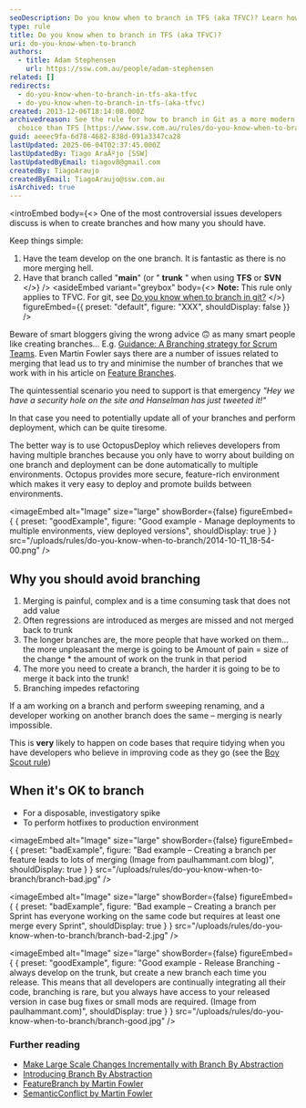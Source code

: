```yaml
---
seoDescription: Do you know when to branch in TFS (aka TFVC)? Learn how to simplify your workflow and avoid merging hell by understanding when to create branches.
type: rule
title: Do you know when to branch in TFS (aka TFVC)?
uri: do-you-know-when-to-branch
authors:
  - title: Adam Stephensen
    url: https://ssw.com.au/people/adam-stephensen
related: []
redirects:
  - do-you-know-when-to-branch-in-tfs-aka-tfvc
  - do-you-know-when-to-branch-in-tfs-(aka-tfvc)
created: 2013-12-06T18:14:08.000Z
archivedreason: See the rule for how to branch in Git as a more modern tool
  choice than TFS [https://www.ssw.com.au/rules/do-you-know-when-to-branch-in-git](/rules/do-you-know-when-to-branch-in-git)
guid: aeeec9fa-6d78-4682-838d-091a3347ca28
lastUpdated: 2025-06-04T02:37:45.000Z
lastUpdatedBy: Tiago AraÃºjo [SSW]
lastUpdatedByEmail: tiagov8@gmail.com
createdBy: TiagoAraujo
createdByEmail: TiagoAraujo@ssw.com.au
isArchived: true
---
```


<introEmbed
  body={<>
One of the most controversial issues developers discuss is when to create branches and how many you should have.

Keep things simple:

1. Have the team develop on the one branch. It is fantastic as there is no more merging hell.
2. Have that branch called "**main**" (or " **trunk** " when using **TFS** or **SVN**
  </>}
/>
<asideEmbed
  variant="greybox"
  body={<>
    **Note:** This rule only applies to TFVC. For git, see [Do you know when to branch in git?](/do-you-know-when-to-branch-in-git)
  </>}
  figureEmbed={{
    preset: "default",
    figure: "XXX",
    shouldDisplay: false
  }}
/>

Beware of smart bloggers giving the wrong advice 🙃 as many smart people like creating branches... E.g. [Guidance: A Branching strategy for Scrum Teams](https://nkdagility.com/resources/blog/guidance-a-branching-strategy-for-scrum-teams/). Even Martin Fowler says there are a number of issues related to merging that lead us to try and minimise the number of branches that we work with in his article on [Feature Branches](https://martinfowler.com/bliki/FeatureBranch.html).

The quintessential scenario you need to support is that emergency _"Hey we have a security hole on the site and Hanselman has just tweeted it!"_

In that case you need to potentially update all of your branches and perform deployment, which can be quite tiresome.

The better way is to use OctopusDeploy which relieves developers from having multiple branches because you only have to worry about building on one branch and deployment can be done automatically to multiple environments. Octopus provides more secure, feature-rich environment which makes it very easy to deploy and promote builds between environments.

<imageEmbed
  alt="Image"
  size="large"
  showBorder={false}
  figureEmbed={ {
    preset: "goodExample",
    figure: "Good example - Manage deployments to multiple environments, view deployed versions",
    shouldDisplay: true
  } }
  src="/uploads/rules/do-you-know-when-to-branch/2014-10-11_18-54-00.png"
/>

## Why you should avoid branching

1. Merging is painful, complex and is a time consuming task that does not add value
2. Often regressions are introduced as merges are missed and not merged back to trunk
3. The longer branches are, the more people that have worked on them... the more unpleasant the merge is going to be
   Amount of pain = size of the change \* the amount of work on the trunk in that period
4. The more you need to create a branch, the harder it is going to be to merge it back into the trunk!
5. Branching impedes refactoring

If a am working on a branch and perform sweeping renaming, and a developer working on another branch does the same – merging is nearly impossible.

This is **very** likely to happen on code bases that require tidying when you have developers who believe in improving code as they go (see the [Boy Scout rule](/follow-boy-scout-rule))

## When it's OK to branch

* For a disposable, investigatory spike
* To perform hotfixes to production environment

<imageEmbed
  alt="Image"
  size="large"
  showBorder={false}
  figureEmbed={ {
    preset: "badExample",
    figure: "Bad example – Creating a branch per feature leads to lots of merging (Image from paulhammant.com blog)",
    shouldDisplay: true
  } }
  src="/uploads/rules/do-you-know-when-to-branch/branch-bad.jpg"
/>

<imageEmbed
  alt="Image"
  size="large"
  showBorder={false}
  figureEmbed={ {
    preset: "badExample",
    figure: "Bad example – Creating a branch per Sprint has everyone working on the same code but requires at least one merge every Sprint",
    shouldDisplay: true
  } }
  src="/uploads/rules/do-you-know-when-to-branch/branch-bad-2.jpg"
/>

<imageEmbed
  alt="Image"
  size="large"
  showBorder={false}
  figureEmbed={ {
    preset: "goodExample",
    figure: "Good example - Release Branching - always develop on the trunk, but create a new branch each time you release. This means that all developers are continually integrating all their code, branching is rare, but you always have access to your released version in case bug fixes or small mods are required. (Image from paulhammant.com)",
    shouldDisplay: true
  } }
  src="/uploads/rules/do-you-know-when-to-branch/branch-good.jpg"
/>

### Further reading

* [Make Large Scale Changes Incrementally with Branch By Abstraction](https://continuousdelivery.com/2011/05/make-large-scale-changes-incrementally-with-branch-by-abstraction/)
* [Introducing Branch By Abstraction](https://paulhammant.com/blog/branch_by_abstraction.html)
* [FeatureBranch by Martin Fowler](https://martinfowler.com/bliki/FeatureBranch.html)
* [SemanticConflict by Martin Fowler](https://martinfowler.com/bliki/SemanticConflict.html)
